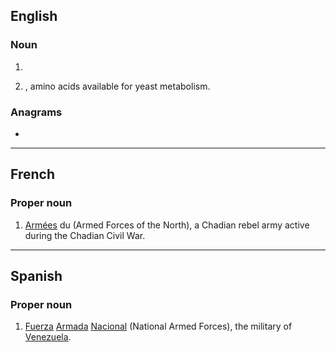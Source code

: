 {{also|fan|Fan|fán|fàn|fân|fān|fǎn|Appendix:Variations of "fan"}}
==English==
{{wikipedia}}

===Noun===
{{en-noun|~}}

# {{init of|lang=en|[[file]] [[area]] [[network]]}}
# {{lb|en|brewing}} {{init of|lang=en|[[free]] [[amino]] [[nitrogen]]|nodot=1}}, amino acids available for yeast metabolism.

===Anagrams===
* {{anagrams|en|a=afn|ANF|NAF|NFA}}

----

==French==

===Proper noun===
{{fr-proper noun}} {{g|f-p}}

# {{l|fr|forces|Forces}} [[armées|Armées]] du {{l|fr|nord|Nord}} (Armed Forces of the North), a Chadian rebel army active during the Chadian Civil War.

----

==Spanish==

===Proper noun===
{{es-proper noun|f}}

# [[fuerza|Fuerza]] [[armada#Spanish|Armada]] [[nacional#Spanish|Nacional]] (National Armed Forces), the military of [[Venezuela]].